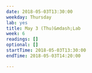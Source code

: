 ```yaml
---
date: 2018-05-03T13:30:00
weekday: Thursday
lab: yes
title: May 3 (Thu)&mdash;Lab
week: 6
readings: []
optional: []
startTime: 2018-05-03T13:30:00
endTime: 2018-05-03T14:20:00

---
```

